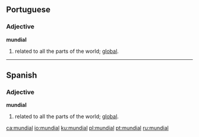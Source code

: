 ==Portuguese==

===Adjective===
'''mundial'''
# related to all the parts of the world; [[global]].

----
==Spanish==

===Adjective===
'''mundial'''
# related to all the parts of the world; [[global]].

[[ca:mundial]]
[[io:mundial]]
[[ku:mundial]]
[[pl:mundial]]
[[pt:mundial]]
[[ru:mundial]]
